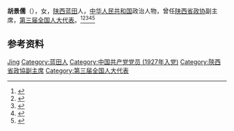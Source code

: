 '''胡景儒'''（{{bd|1909年||1994年|}}），女，[[陕西|陕西]][[蓝田县|蓝田]]人，[[中华人民共和国|中华人民共和国]]政治人物，曾任[[陕西省政协|陕西省政协]]副主席，[[第三届全国人大代表|第三届全国人大代表]]。<ref>{{Cite book|title=古今中外女名人辞典|author=中国妇女管理干部学院编|publisher=中国广播电视出版社|year=1989|isbn=|location=北京|pages=}}</ref><ref>{{Cite book|title=华夏妇女名人词典|author=周行健主编|publisher=华夏出版社|year=1988|isbn=|location=北京|pages=}}</ref><ref>{{cite book|title=中囯人名大辞典·当代人物卷|author=廖盖隆等编|year=1990|publisher=上海辞书出版社|location=上海|page=}}</ref><ref>{{cite book|title=中囯人名大辞典·现任党政军领导人物卷|author=廖盖隆等编|year=1990|publisher=上海辞书出版社|location=上海|page=}}</ref><ref>{{Cite book|title=中国共产党人名大辞典|author=盛平主编|publisher=中国国际广播出版社|year=1991|isbn=|location=北京|pages=}}</ref>

== 参考资料 ==
{{reflist}}

{{中国人物小作品}}

{{Authority control}}
{{DEFAULTSORT:Hu胡}}
[[Category:胡姓|Jing]]
[[Category:蓝田人|Category:蓝田人]]
[[Category:中国共产党党员_(1927年入党)|Category:中国共产党党员 (1927年入党)]]
[[Category:陝西省政協副主席|Category:陝西省政協副主席]]
[[Category:第三届全国人大代表|Category:第三届全国人大代表]]